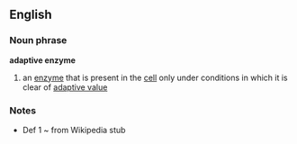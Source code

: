 ==English==
===Noun phrase===
'''adaptive enzyme'''
# an [[enzyme]] that is present in the [[cell]] only under conditions in which it is clear of [[adaptive value]]
===Notes===
* Def 1 ~ from Wikipedia stub